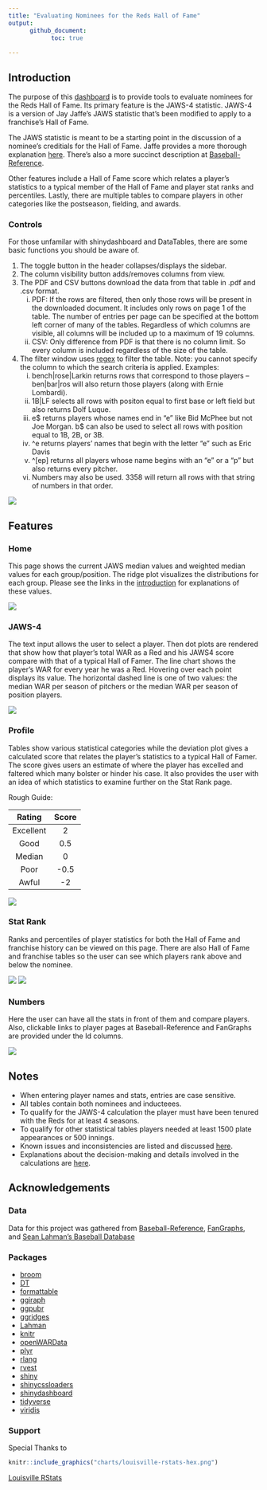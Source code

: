 ```yaml
---
title: "Evaluating Nominees for the Reds Hall of Fame"
output:
      github_document:
            toc: true
            
---
```




## Introduction {#intro}

The purpose of this [dashboard](https://erbo.shinyapps.io/jaws4/) is to provide tools to evaluate nominees for the Reds Hall of Fame. Its primary feature is the JAWS-4 statistic. JAWS-4 is a version of Jay Jaffe's JAWS statistic that's been modified to apply to a franchise's Hall of Fame.

The JAWS statistic is meant to be a starting point in the discussion of a nominee's creditials for the Hall of Fame. Jaffe provides a more thorough explanation [here](https://www.si.com/mlb/2017/11/27/hall-fame-jaws-intro-2018-ballot). There's also a more succinct description at [Baseball-Reference](https://www.baseball-reference.com/about/jaws.shtml).

Other features include a Hall of Fame score which relates a player's statistics to a typical member of the Hall of Fame and player stat ranks and percentiles. Lastly, there are multiple tables to compare players in other categories like the postseason, fielding, and awards.

### Controls

For those unfamilar with shinydashboard and DataTables, there are some basic functions you should be aware of.

1. The toggle button in the header collapses/displays the sidebar.
2. The column visibility button adds/removes columns from view.
3. The PDF and CSV buttons download the data from that table in .pdf and .csv format.
      i. PDF: If the rows are filtered, then only those rows will be present in the downloaded document. It includes only rows on page 1 of the table. The number of entries per page can be specified at the bottom left corner of many of the tables. Regardless of which columns are visible, all columns will be included up to a maximum of 19 columns.
      ii. CSV: Only difference from PDF is that there is no column limit. So every column is included regardless of the size of the table.
4. The filter window uses [regex](https://www.regular-expressions.info) to filter the table. Note: you cannot specify the column to which the search criteria is applied. Examples:
      i. bench|rose|Larkin returns rows that correspond to those players -- ben|bar|ros will also return those players (along with Ernie Lombardi).
      ii. 1B|LF selects all rows with positon equal to first base or left field but also returns Dolf Luque.
      ii. e\$ returns players whose names end in "e" like Bid McPhee but not Joe Morgan. b$ can also be used to select all rows with position equal to 1B, 2B, or 3B.
      iii. ^e returns players' names that begin with the letter "e" such as Eric Davis
      iv. ^\[ep] returns all players whose name begins with an "e" or a "p" but also returns every pitcher.
      v. Numbers may also be used. 3358 will return all rows with that string of numbers in that order.
      
![](charts/Home Screen Labelled.png)

## Features

### Home

This page shows the current JAWS median values and weighted median values for each group/position. The ridge plot visualizes the distributions for each group. Please see the links in the [introduction](#intro) for explanations of these values.

![](charts/Home Screen.png)

### JAWS-4

The text input allows the user to select a player. Then dot plots are rendered that show how that player's total WAR as a Red and his JAWS4 score compare with that of a typical Hall of Famer. The line chart shows the player's WAR for every year he was a Red. Hovering over each point displays its value. The horizontal dashed line is one of two values: the median WAR per season of pitchers or the median WAR per season of position players.

![](charts/JAWS page.png)

### Profile

Tables show various statistical categories while the deviation plot gives a calculated score that relates the player's statistics to a typical Hall of Famer. The score gives users an estimate of where the player has excelled and faltered which many bolster or hinder his case. It also provides the user with an idea of which statistics to examine further on the Stat Rank page.  

Rough Guide\:  

| Rating | Score |
|:------:|:-----:|
| Excellent | 2 |
| Good | 0.5 |
| Median | 0 |
| Poor | -0.5 |
| Awful | -2 |

![](charts/Profile page.png)

### Stat Rank

Ranks and percentiles of player statistics for both the Hall of Fame and franchise history can be viewed on this page. There are also Hall of Fame and franchise tables so the user can see which players rank above and below the nominee.

![](charts/Stat Rank page Pitching.png)
![](charts/Stat Rank page Franchise.png)

### Numbers

Here the user can have all the stats in front of them and compare players. Also, clickable links to player pages at Baseball-Reference and FanGraphs are provided under the Id columns.

![](charts/Numbers page Batting.png)

## Notes

* When entering player names and stats, entries are case sensitive.
* All tables contain both nominees and inducteees.
* To qualify for the JAWS-4 calculation the player must have been tenured with the Reds for at least 4 seasons.
* To qualify for other statistical tables players needed at least 1500 plate appearances or 500 innings.
* Known issues and inconsistencies are listed and discussed [here](https://github.com/nllspc/Sports-Analysis/blob/master/RedsJAWs/Notes.md#issues).
* Explanations about the decision-making and details involved in the calculations are [here](https://github.com/nllspc/Sports-Analysis/blob/master/RedsJAWs/Notes.md#calculations).

## Acknowledgements

### Data
Data for this project was gathered from [Baseball-Reference](https://www.baseball-reference.com), [FanGraphs](https://www.fangraphs.com), and [Sean Lahman's Baseball Database](http://lahman.r-forge.r-project.org/)

### Packages
* [broom]( http://github.com/tidyverse/broom)
* [DT]( https://rstudio.github.io/DT)
* [formattable]( https://github.com/renkun-ken/formattable)
* [ggiraph]( https://davidgohel.github.io/ggiraph)
* [ggpubr]( http://www.sthda.com/english/rpkgs/ggpubr)
* [ggridges]( https://github.com/clauswilke/ggridges)
* [Lahman]( http://r-forge.r-project.org/R/?group_id=1221)
* [knitr](https://yihui.name/knitr/)
* [openWARData](https://github.com/beanumber/openWARData)
* [plyr]( https://github.com/hadley/plyr)
* [rlang]( https://github.com/tidyverse/rlang)
* [rvest](https://github.com/hadley/rvest)
* [shiny]( http://shiny.rstudio.com)
* [shinycssloaders](https://github.com/lukehaas/css-loaders)
* [shinydashboard]( http://rstudio.github.io/shinydashboard/)
* [tidyverse](https://github.com/tidyverse/tidyverse)
* [viridis]( https://github.com/sjmgarnier/viridis)

### Support

Special Thanks to  


``` r

knitr::include_graphics("charts/louisville-rstats-hex.png")

```


<a href="https://github.com/louisville-rstats">Louisville RStats</a>

